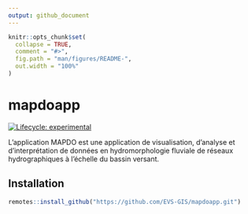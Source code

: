 ```yaml
---
output: github_document
---
```


<!-- README.md is generated from README.Rmd. Please edit that file -->

```r
knitr::opts_chunk$set(
  collapse = TRUE,
  comment = "#>",
  fig.path = "man/figures/README-",
  out.width = "100%"
)
```

# mapdoapp

<!-- badges: start -->
[![Lifecycle: experimental](https://img.shields.io/badge/lifecycle-experimental-orange.svg)](https://lifecycle.r-lib.org/articles/stages.html#experimental)
<!-- badges: end -->

L'application MAPDO est une application de visualisation, d'analyse et d'interprétation de données en hydromorphologie fluviale de réseaux hydrographiques à l'échelle du bassin versant. 


## Installation

``` r
remotes::install_github("https://github.com/EVS-GIS/mapdoapp.git")
```

